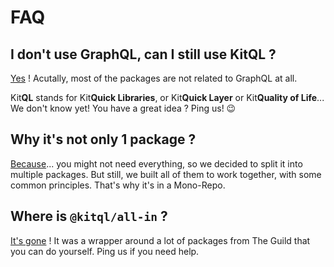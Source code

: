 
# FAQ

## I don't use GraphQL, can I still use KitQL ?

<u>Yes</u> ! Acutally, most of the packages are not related to GraphQL at all.

Kit**QL** stands for Kit**Quick Libraries**, or Kit**Quick Layer** or Kit**Quality of Life**... We
don't know yet! You have a great idea ? Ping us! 😉

## Why it's not only 1 package ?

<u>Because</u>... you might not need everything, so we decided to split it into multiple packages.
But still, we built all of them to work together, with some common principles. That's why it's in a
Mono-Repo.

## Where is `@kitql/all-in` ?

<u>It's gone</u> ! It was a wrapper around a lot of packages from The Guild that you can do yourself.
Ping us if you need help.
